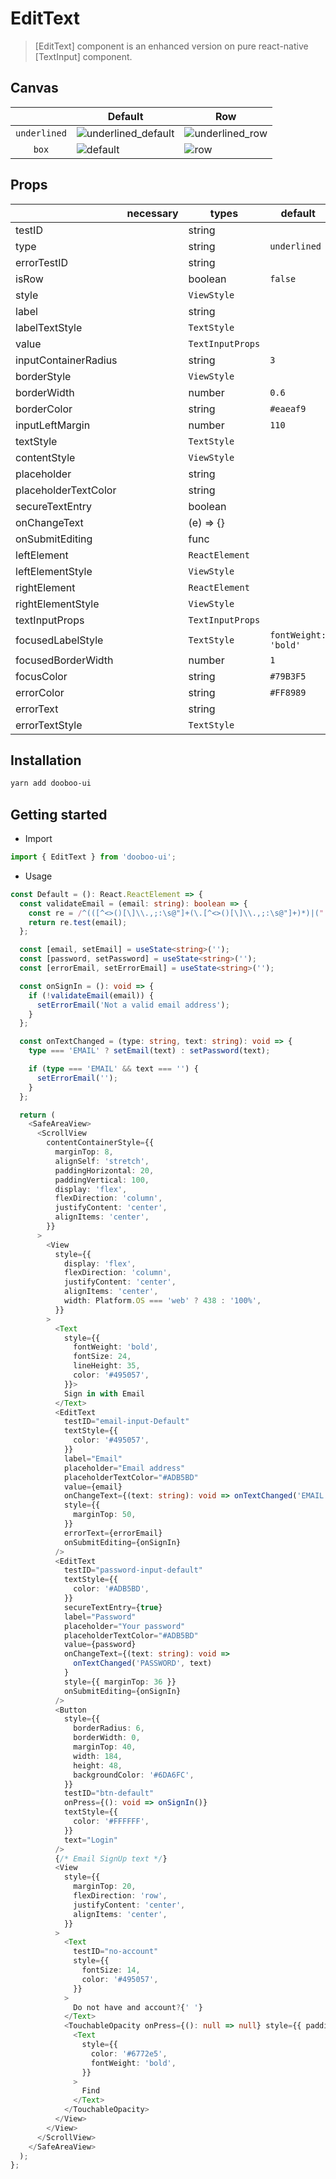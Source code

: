 
<Meta title="Components/EditText" />

# EditText

> [EditText] component is an enhanced version on pure react-native [TextInput] component.

## Canvas

|              | Default       | Row          |
|--------------|---------------|--------------|
| `underlined` |![underlined_default](https://user-images.githubusercontent.com/58724686/88875168-bcd2a600-d25b-11ea-9d17-7ae71c200e21.png) | ![underlined_row](https://user-images.githubusercontent.com/58724686/88875181-c22ff080-d25b-11ea-9c9b-5c9a847f96fe.png) |
| <center>`box`</center> |![default](https://user-images.githubusercontent.com/58724686/88875188-c52ae100-d25b-11ea-8f52-be578d72737d.png) | ![row](https://user-images.githubusercontent.com/58724686/88875196-c9ef9500-d25b-11ea-82b6-bb15111eba53.png) |

## Props

|                      | necessary | types                  | default              |
| -------------------- | --------- | ---------------------- | -------------------- |
| testID               |           | string                 |                      |
| type                 |           | string                 |     `underlined`     |
| errorTestID          |           | string                 |                      |
| isRow                |           | boolean                |        `false`       |
| style                |           | `ViewStyle`            |                      |
| label                |           | string                 |                      |
| labelTextStyle       |           | `TextStyle`            |                      |
| value                |           | `TextInputProps`       |                      |
| inputContainerRadius |           | string                 |          `3`         |
| borderStyle          |           | `ViewStyle`            |                      |
| borderWidth          |           | number                 |         `0.6`        |
| borderColor          |           | string                 |       `#eaeaf9`      |
| inputLeftMargin      |           | number                 |         `110`        |
| textStyle            |           | `TextStyle`            |                      |
| contentStyle         |           | `ViewStyle`            |                      |
| placeholder          |           | string                 |                      |
| placeholderTextColor |           | string                 |                      |
| secureTextEntry      |           | boolean                |                      |
| onChangeText         |           | (e) => {}              |                      |
| onSubmitEditing      |           | func                   |                      |
| leftElement          |           | `ReactElement`         |                      |
| leftElementStyle     |           | `ViewStyle`            |                      |
| rightElement         |           | `ReactElement`         |                      |
| rightElementStyle    |           | `ViewStyle`            |                      |
| textInputProps       |           | `TextInputProps`       |                      |
| focusedLabelStyle    |           | `TextStyle`            | `fontWeight: 'bold'` |
| focusedBorderWidth   |           | number                 |          `1`         | 
| focusColor           |           | string                 |       `#79B3F5`      |
| errorColor           |           | string                 |       `#FF8989`      |
| errorText            |           | string                 |                      |
| errorTextStyle       |           | `TextStyle`            |                      |

## Installation

```sh
yarn add dooboo-ui
```

## Getting started

- Import

```typescript
import { EditText } from 'dooboo-ui';
```

- Usage

```typescript
const Default = (): React.ReactElement => {
  const validateEmail = (email: string): boolean => {
    const re = /^(([^<>()[\]\\.,;:\s@"]+(\.[^<>()[\]\\.,;:\s@"]+)*)|(".+"))@((\[[0-9]{1,3}\.[0-9]{1,3}\.[0-9]{1,3}\.[0-9]{1,3}\])|(([a-zA-Z\-0-9]+\.)+[a-zA-Z]{2,}))$/;
    return re.test(email);
  };

  const [email, setEmail] = useState<string>('');
  const [password, setPassword] = useState<string>('');
  const [errorEmail, setErrorEmail] = useState<string>('');

  const onSignIn = (): void => {
    if (!validateEmail(email)) {
      setErrorEmail('Not a valid email address');
    }
  };

  const onTextChanged = (type: string, text: string): void => {
    type === 'EMAIL' ? setEmail(text) : setPassword(text);

    if (type === 'EMAIL' && text === '') {
      setErrorEmail('');
    }
  };

  return (
    <SafeAreaView>
      <ScrollView
        contentContainerStyle={{
          marginTop: 8,
          alignSelf: 'stretch',
          paddingHorizontal: 20,
          paddingVertical: 100,
          display: 'flex',
          flexDirection: 'column',
          justifyContent: 'center',
          alignItems: 'center',
        }}
      >
        <View
          style={{
            display: 'flex',
            flexDirection: 'column',
            justifyContent: 'center',
            alignItems: 'center',
            width: Platform.OS === 'web' ? 438 : '100%',
          }}
        >
          <Text
            style={{
              fontWeight: 'bold',
              fontSize: 24,
              lineHeight: 35,
              color: '#495057',
            }}>
            Sign in with Email
          </Text>
          <EditText
            testID="email-input-Default"
            textStyle={{
              color: '#495057',
            }}
            label="Email"
            placeholder="Email address"
            placeholderTextColor="#ADB5BD"
            value={email}
            onChangeText={(text: string): void => onTextChanged('EMAIL', text)}
            style={{
              marginTop: 50,
            }}
            errorText={errorEmail}
            onSubmitEditing={onSignIn}
          />
          <EditText
            testID="password-input-default"
            textStyle={{
              color: '#ADB5BD',
            }}
            secureTextEntry={true}
            label="Password"
            placeholder="Your password"
            placeholderTextColor="#ADB5BD"
            value={password}
            onChangeText={(text: string): void =>
              onTextChanged('PASSWORD', text)
            }
            style={{ marginTop: 36 }}
            onSubmitEditing={onSignIn}
          />
          <Button
            style={{
              borderRadius: 6,
              borderWidth: 0,
              marginTop: 40,
              width: 184,
              height: 48,
              backgroundColor: '#6DA6FC',
            }}
            testID="btn-default"
            onPress={(): void => onSignIn()}
            textStyle={{
              color: '#FFFFFF',
            }}
            text="Login"
          />
          {/* Email SignUp text */}
          <View
            style={{
              marginTop: 20,
              flexDirection: 'row',
              justifyContent: 'center',
              alignItems: 'center',
            }}
          >
            <Text
              testID="no-account"
              style={{
                fontSize: 14,
                color: '#495057',
              }}
            >
              Do not have and account?{' '}
            </Text>
            <TouchableOpacity onPress={(): null => null} style={{ padding: 4 }}>
              <Text
                style={{
                  color: '#6772e5',
                  fontWeight: 'bold',
                }}
              >
                Find
              </Text>
            </TouchableOpacity>
          </View>
        </View>
      </ScrollView>
    </SafeAreaView>
  );
};
```
